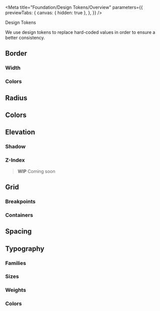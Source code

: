 
<Meta
  title="Foundation/Design Tokens/Overview"
  parameters={{
    previewTabs: {
      canvas: { hidden: true },
    },
  }}
/>

<bal-doc-banner subtitle="Foundation" color="green">
  Design Tokens
</bal-doc-banner>

<bal-doc-lead>We use design tokens to replace hard-coded values in order to ensure a better consistency.</bal-doc-lead>

## Border

### Width

<bal-doc-tokens-border></bal-doc-tokens-border>

### Colors

<bal-doc-tokens-border-colors></bal-doc-tokens-border-colors>

## Radius

<bal-doc-tokens-radius></bal-doc-tokens-radius>

## Colors

<bal-doc-tokens-colors></bal-doc-tokens-colors>

## Elevation

### Shadow

<bal-doc-tokens-shadow></bal-doc-tokens-shadow>

### Z-Index

> **WIP** Coming soon

## Grid

### Breakpoints

<bal-doc-tokens-breakpoints></bal-doc-tokens-breakpoints>

### Containers

<bal-doc-tokens-containers></bal-doc-tokens-containers>

## Spacing

<bal-doc-tokens-spacing></bal-doc-tokens-spacing>

## Typography

### Families

<bal-doc-tokens-font></bal-doc-tokens-font>

### Sizes

<bal-doc-tokens-font-sizes></bal-doc-tokens-font-sizes>

### Weights

<bal-doc-tokens-font-weight></bal-doc-tokens-font-weight>

### Colors

<bal-doc-tokens-font-colors></bal-doc-tokens-font-colors>

<bal-doc-github link="/stories/foundation/design-tokens/00-overview.stories.mdx"></bal-doc-github>
